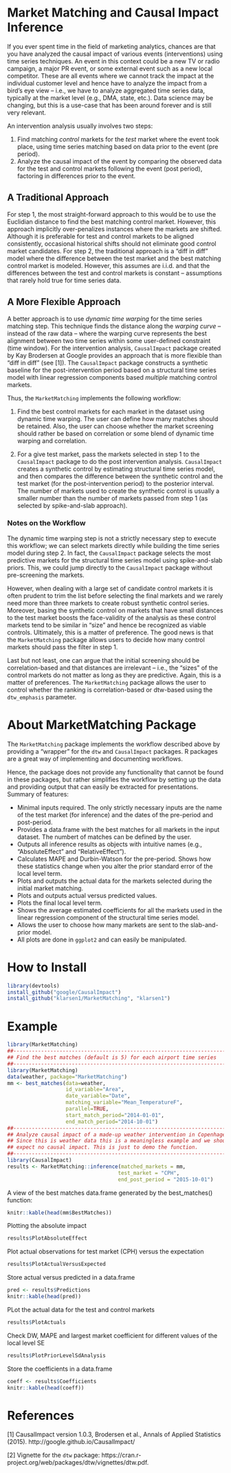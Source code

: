 # Market Matching and Causal Impact Inference
If you ever spent time in the field of marketing analytics, chances are that you have analyzed the causal impact of various events (interventions) using time series techniques. An event in this context could be a new TV or radio campaign, a major PR event, or some external event such as a new local competitor. These are all events where we cannot track the impact at the individual customer level and hence have to analyze the impact from a bird's eye view – i.e., we have to analyze aggregated time series data, typically at the market level (e.g., DMA, state, etc.). Data science may be changing, but this is a use-case that has been around forever and is still very relevant.  

An intervention analysis usually involves two steps:

1. Find matching *control* markets for the *test* market where the event took place, using time series matching based on data prior to the event (pre period).
2. Analyze the causal impact of the event by comparing the observed data for the test and control markets following the event (post period), factoring in differences prior to the event. 

## A Traditional Approach
For step 1, the most straight-forward approach to this would be to use the Euclidian distance to find the best matching control market. However, this approach implicitly over-penalizes instances where the markets are shifted. Although it is preferable for test and control markets to be aligned consistently, occasional historical shifts should not eliminate good control market candidates. For step 2, the traditional approach is a "diff in diff" model where the difference between the test market and the best matching control market is modeled. However, this assumes  are i.i.d. and that the differences between the test and control markets is constant – assumptions that rarely hold true for time series data.

## A More Flexible Approach
A better approach is to use *dynamic time warping* for the time series matching step. This technique finds the distance along the *warping curve* – instead of the raw data – where the warping curve represents the best alignment between two time series within some user-defined constraint (time window). For the intervention analysis, `CausalImpact` package created by Kay Brodersen at Google provides an approach that is more flexible than "diff in diff"  (see [1]). The `CausalImpact` package constructs a synthetic baseline for the post-intervention period based on a structural time series model with linear regression components based *multiple* matching control markets. 

Thus, the `MarketMatching` implements the following workflow:

1. Find the best control markets for each market in the dataset using dynamic time warping. The user can define how many matches should be retained. Also, the user can choose whether the market screening should rather be based on correlation or some blend of dynamic time warping and correlation.

2. For a give test market, pass the markets selected in step 1 to the `CausalImpact` package to do the post intervention analysis. `CausalImpact` creates a synthetic control by estimating structural time series model, and then compares the difference between the synthetic control and the test market (for the post-intervention period) to the posterior interval. The number of markets used to create the synthetic control is usually a smaller number than the number of markets passed from step 1 (as selected by spike-and-slab approach). 

### Notes on the Workflow
The dynamic time warping step is not a strictly necessary step to execute this workflow; we can select markets directly while building the time series model during step 2. In fact, the `CausalImpact` package selects the most predictive markets for the structural time series model using spike-and-slab priors. This, we could jump directly to the `CausalImpact` package without pre-screening the markets. 

However, when dealing with a large set of candidate control markets it is often prudent to trim the list before selecting the final markets and we rarely need more than three markets to create robust synthetic control series. Moreover, basing the synthetic control on markets that have small distances to the test market boosts the face-validity of the analysis as these control markets tend to be similar in "size" and hence be recognized as viable controls.  Ultimately, this is a matter of preference. The good news is that the `MarketMatching` package allows users to decide how many control markets should pass the filter in step 1.

Last but not least, one can argue that the initial screening should be correlation-based and that distances are irrelevant – i.e., the "sizes" of the control markets do not matter as long as they are predictive. Again, this is a matter of preferences. The `MarketMatching` package allows the user to control whether the ranking is correlation-based or dtw-based using the `dtw_emphasis` parameter.   

# About MarketMatching Package

The `MarketMatching` package implements the workflow described above by providing a "wrapper" for the `dtw` and `CausalImpact` packages. R packages are a great way of implementing and documenting workflows.

Hence, the package does not provide any functionality that cannot be found in these packages, but rather simplifies the workflow by setting up the data and providing output that can easily be extracted for presentations. Summary of features:

* Minimal inputs required. The only strictly necessary inputs are the name of the test market (for inference) and the dates of the pre-period and post-period.
* Provides a data.frame with the best matches for all markets in the input dataset. The numbert of matches can be defined by the user.
* Outputs all inference results as objects with intuitive names (e.g., "AbsoluteEffect" and "RelativeEffect").
* Calculates MAPE and Durbin-Watson for the pre-period. Shows how these statistics change when you alter the prior standard error of the local level term.
* Plots and outputs the actual data for the markets selected during the initial market matching.
* Plots and outputs actual versus predicted values.
* Plots the final local level term.
* Shows the average estimated coefficients for all the markets used in the linear regression component of the structural time series model.
* Allows the user to choose how many markets are sent to the slab-and-prior model.
* All plots are done in `ggplot2` and can easily be manipulated.

# How to Install
```r
library(devtools)
install_github("google/CausalImpact")
install_github("klarsen1/MarketMatching", "klarsen1")
```

# Example
```r
library(MarketMatching)
##-----------------------------------------------------------------------
## Find the best matches (default is 5) for each airport time series
##-----------------------------------------------------------------------
library(MarketMatching)
data(weather, package="MarketMatching")
mm <- best_matches(data=weather, 
                   id_variable="Area", 
                   date_variable="Date", 
                   matching_variable="Mean_TemperatureF", 
                   parallel=TRUE,
                   start_match_period="2014-01-01",
                   end_match_period="2014-10-01")
##-----------------------------------------------------------------------
## Analyze causal impact of a made-up weather intervention in Copenhagen
## Since this is weather data this is a meaningless example and we should 
## expect no causal impact. This is just to demo the function.
##-----------------------------------------------------------------------
library(CausalImpact)
results <- MarketMatching::inference(matched_markets = mm, 
                                    test_market = "CPH", 
                                    end_post_period = "2015-10-01")
``` 

A view of the best matches data.frame generated by the best_matches() function:
```r
knitr::kable(head(mm$BestMatches))
```

Plotting the absolute impact
```r
results$PlotAbsoluteEffect
```

Plot actual observations for test market (CPH) versus the expectation
```r
results$PlotActualVersusExpected
```

Store actual versus predicted in a data.frame
```r
pred <- results$Predictions
knitr::kable(head(pred))
```

PLot the actual data for the test and control markets
```r
results$PlotActuals
```

Check DW, MAPE and largest market coefficient for different values of the local level SE
```r
results$PlotPriorLevelSdAnalysis
```

Store the coefficients in a data.frame
```r
coeff <- results$Coefficients
knitr::kable(head(coeff))
```

# References
[1] CausalImpact version 1.0.3, Brodersen et al., Annals of Applied Statistics (2015). http://google.github.io/CausalImpact/

[2] Vignette for the `dtw` package: https://cran.r-project.org/web/packages/dtw/vignettes/dtw.pdf.